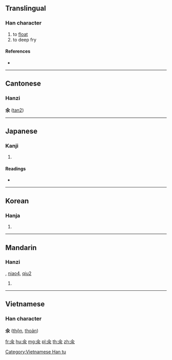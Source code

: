 {{also|尿}}
==Translingual==

===Han character===
{{Han char|rn=85|rad=水|as=02|sn=6|four=|canj=OE,XXOE}}

# to [[float]]
# to deep fry

====References====
* {{Han ref|kx=0603.130|dkj=17100|dj=0997.080|hdz=31547.030|uh=6C3D|ud=27709}}

----

==Cantonese==

===Hanzi===
'''氽''' ([[tan2]])

----

==Japanese==

===Kanji===
{{ja-kanji|grade=|rs=水02}}

# {{defn|lang=ja|sort=水02}}

====Readings====
* {{ja-readings|on=[[とん]] (ton)|kun=[[うかべる]] (ukaberu)}}

----

==Korean==

===Hanja===
{{ko-hanja|hangeul=탄|eumhun=|rv=tan|mr=t'an|y=than}}

# {{defn|lang=ko|sort=水02}}

----

==Mandarin==

===Hanzi===
{{cmn-hanzi|pin=[[tǔn]] ([[tun3]])|wg=t'un<sup>3</sup>}}, [[niao4]], [[qiu2]]
# {{defn|lang=cmn|sort=水02}}

----

==Vietnamese==

===Han character===
'''氽''' ([[thộn]], [[thoản]])

[[Category:Vietnamese Han tu]]

[[fr:氽]]
[[hu:氽]]
[[mg:氽]]
[[pl:氽]]
[[th:氽]]
[[zh:氽]]